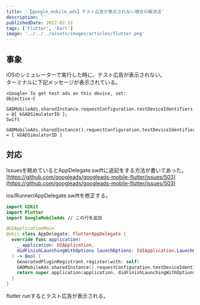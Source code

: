 ```yaml
---
title: '【google_mobile_ads】テスト広告が表示されない場合の解決法'
description: ''
publishedDate: 2022-02-12
tags: ['Flutter', 'Dart']
image: '../../../assets/images/articles/flutter.png'
---
```


## 事象

iOSのシミュレーターで実行した時に、テスト広告が表示されない。  
ターミナルに下記メッセージが表示されている。

```shell
<Google> To get test ads on this device, set: 
Objective-C
        GADMobileAds.sharedInstance.requestConfiguration.testDeviceIdentifiers = @[ kGADSimulatorID ];
Swift
        GADMobileAds.sharedInstance().requestConfiguration.testDeviceIdentifiers = [ kGADSimulatorID ]
```

## 対応

Issuesを眺めているとAppDelegate.swiftに追記をする方法が書いてあった。
[https://github.com/googleads/googleads-mobile-flutter/issues/503](https://github.com/googleads/googleads-mobile-flutter/issues/503)

ios/Runner/AppDelegate.swiftを修正する。

```swift title="AppDelegate.swift" ins={3}
import UIKit
import Flutter
import GoogleMobileAds // この行を追加

@UIApplicationMain
@objc class AppDelegate: FlutterAppDelegate {
  override func application(
    _ application: UIApplication,
    didFinishLaunchingWithOptions launchOptions: [UIApplication.LaunchOptionsKey: Any]?
  ) -> Bool {
    GeneratedPluginRegistrant.register(with: self)
    GADMobileAds.sharedInstance().requestConfiguration.testDeviceIdentifiers = [ kGADSimulatorID ] // この行を追加
    return super.application(application, didFinishLaunchingWithOptions: launchOptions)
  }
}
```

flutter runするとテスト広告が表示される。
